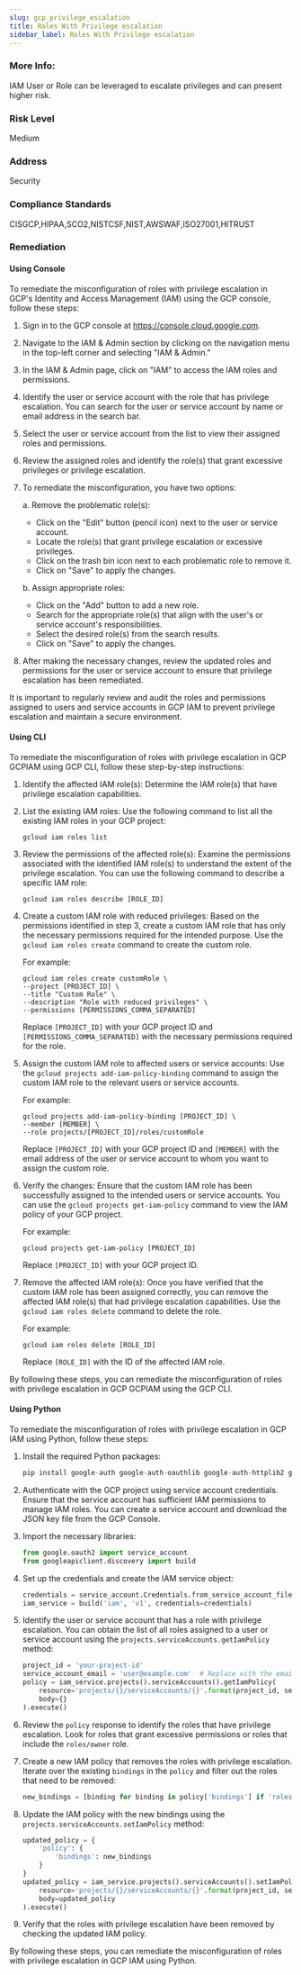 ```yaml
---
slug: gcp_privilege_escalation
title: Roles With Privilege escalation
sidebar_label: Roles With Privilege escalation
---
```


### More Info:

IAM User or Role can be leveraged to escalate privileges and can present higher risk.

### Risk Level

Medium

### Address

Security

### Compliance Standards

CISGCP,HIPAA,SCO2,NISTCSF,NIST,AWSWAF,ISO27001,HITRUST
### Remediation

#### Using Console

To remediate the misconfiguration of roles with privilege escalation in GCP's Identity and Access Management (IAM) using the GCP console, follow these steps:

1. Sign in to the GCP console at https://console.cloud.google.com.

2. Navigate to the IAM & Admin section by clicking on the navigation menu in the top-left corner and selecting "IAM & Admin."

3. In the IAM & Admin page, click on "IAM" to access the IAM roles and permissions.

4. Identify the user or service account with the role that has privilege escalation. You can search for the user or service account by name or email address in the search bar.

5. Select the user or service account from the list to view their assigned roles and permissions.

6. Review the assigned roles and identify the role(s) that grant excessive privileges or privilege escalation.

7. To remediate the misconfiguration, you have two options:

   a. Remove the problematic role(s):
      - Click on the "Edit" button (pencil icon) next to the user or service account.
      - Locate the role(s) that grant privilege escalation or excessive privileges.
      - Click on the trash bin icon next to each problematic role to remove it.
      - Click on "Save" to apply the changes.

   b. Assign appropriate roles:
      - Click on the "Add" button to add a new role.
      - Search for the appropriate role(s) that align with the user's or service account's responsibilities.
      - Select the desired role(s) from the search results.
      - Click on "Save" to apply the changes.

8. After making the necessary changes, review the updated roles and permissions for the user or service account to ensure that privilege escalation has been remediated.

It is important to regularly review and audit the roles and permissions assigned to users and service accounts in GCP IAM to prevent privilege escalation and maintain a secure environment.

#### Using CLI

To remediate the misconfiguration of roles with privilege escalation in GCP GCPIAM using GCP CLI, follow these step-by-step instructions:

1. Identify the affected IAM role(s): Determine the IAM role(s) that have privilege escalation capabilities.

2. List the existing IAM roles: Use the following command to list all the existing IAM roles in your GCP project:
   ```
   gcloud iam roles list
   ```

3. Review the permissions of the affected role(s): Examine the permissions associated with the identified IAM role(s) to understand the extent of the privilege escalation. You can use the following command to describe a specific IAM role:
   ```
   gcloud iam roles describe [ROLE_ID]
   ```

4. Create a custom IAM role with reduced privileges: Based on the permissions identified in step 3, create a custom IAM role that has only the necessary permissions required for the intended purpose. Use the `gcloud iam roles create` command to create the custom role.

   For example:
   ```
   gcloud iam roles create customRole \
   --project [PROJECT_ID] \
   --title "Custom Role" \
   --description "Role with reduced privileges" \
   --permissions [PERMISSIONS_COMMA_SEPARATED]
   ```

   Replace `[PROJECT_ID]` with your GCP project ID and `[PERMISSIONS_COMMA_SEPARATED]` with the necessary permissions required for the role.

5. Assign the custom IAM role to affected users or service accounts: Use the `gcloud projects add-iam-policy-binding` command to assign the custom IAM role to the relevant users or service accounts.

   For example:
   ```
   gcloud projects add-iam-policy-binding [PROJECT_ID] \
   --member [MEMBER] \
   --role projects/[PROJECT_ID]/roles/customRole
   ```

   Replace `[PROJECT_ID]` with your GCP project ID and `[MEMBER]` with the email address of the user or service account to whom you want to assign the custom role.

6. Verify the changes: Ensure that the custom IAM role has been successfully assigned to the intended users or service accounts. You can use the `gcloud projects get-iam-policy` command to view the IAM policy of your GCP project.

   For example:
   ```
   gcloud projects get-iam-policy [PROJECT_ID]
   ```

   Replace `[PROJECT_ID]` with your GCP project ID.

7. Remove the affected IAM role(s): Once you have verified that the custom IAM role has been assigned correctly, you can remove the affected IAM role(s) that had privilege escalation capabilities. Use the `gcloud iam roles delete` command to delete the role.

   For example:
   ```
   gcloud iam roles delete [ROLE_ID]
   ```

   Replace `[ROLE_ID]` with the ID of the affected IAM role.

By following these steps, you can remediate the misconfiguration of roles with privilege escalation in GCP GCPIAM using the GCP CLI.

#### Using Python

To remediate the misconfiguration of roles with privilege escalation in GCP IAM using Python, follow these steps:

1. Install the required Python packages:
   ```python
   pip install google-auth google-auth-oauthlib google-auth-httplib2 google-api-python-client
   ```

2. Authenticate with the GCP project using service account credentials. Ensure that the service account has sufficient IAM permissions to manage IAM roles. You can create a service account and download the JSON key file from the GCP Console.

3. Import the necessary libraries:
   ```python
   from google.oauth2 import service_account
   from googleapiclient.discovery import build
   ```

4. Set up the credentials and create the IAM service object:
   ```python
   credentials = service_account.Credentials.from_service_account_file('path/to/service_account_key.json')
   iam_service = build('iam', 'v1', credentials=credentials)
   ```

5. Identify the user or service account that has a role with privilege escalation. You can obtain the list of all roles assigned to a user or service account using the `projects.serviceAccounts.getIamPolicy` method:
   ```python
   project_id = 'your-project-id'
   service_account_email = 'user@example.com'  # Replace with the email of the user or service account
   policy = iam_service.projects().serviceAccounts().getIamPolicy(
       resource='projects/{}/serviceAccounts/{}'.format(project_id, service_account_email),
       body={}
   ).execute()
   ```

6. Review the `policy` response to identify the roles that have privilege escalation. Look for roles that grant excessive permissions or roles that include the `roles/owner` role.

7. Create a new IAM policy that removes the roles with privilege escalation. Iterate over the existing `bindings` in the `policy` and filter out the roles that need to be removed:
   ```python
   new_bindings = [binding for binding in policy['bindings'] if 'roles/owner' not in binding['role']]
   ```

8. Update the IAM policy with the new bindings using the `projects.serviceAccounts.setIamPolicy` method:
   ```python
   updated_policy = {
       'policy': {
           'bindings': new_bindings
       }
   }
   updated_policy = iam_service.projects().serviceAccounts().setIamPolicy(
       resource='projects/{}/serviceAccounts/{}'.format(project_id, service_account_email),
       body=updated_policy
   ).execute()
   ```

9. Verify that the roles with privilege escalation have been removed by checking the updated IAM policy.

By following these steps, you can remediate the misconfiguration of roles with privilege escalation in GCP IAM using Python.



